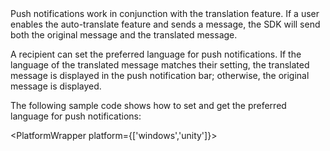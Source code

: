 
<PlatformWrapper notAllowed="windows">
<PlatformWrapper notAllowed="unity">
Push notifications work in conjunction with the translation feature. If a user enables the auto-translate feature and sends a message, the SDK will send both the original message and the translated message.

A recipient can set the preferred language for push notifications. If the language of the translated message matches their setting, the translated message is displayed in the push notification bar; otherwise, the original message is displayed.

The following sample code shows how to set and get the preferred language for push notifications:

<Android />
<Ios />
<Web />
<Flutter />
<ReactNative />

</PlatformWrapper>
</PlatformWrapper>

<PlatformWrapper platform={['windows','unity']}>
<FeatureNotSupported />
</PlatformWrapper>